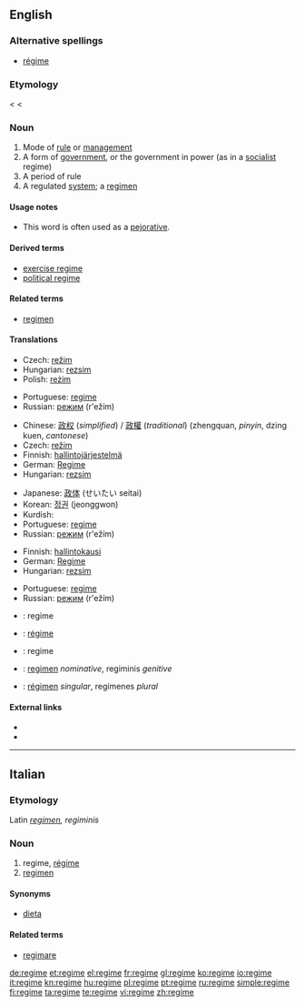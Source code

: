 {{also|Regime|régime}}
==English==
{{wikipedia}}

===Alternative spellings===
* [[régime]]

===Etymology===
< {{etyl|fr}} {{term|régime}} < {{etyl|la}} {{term|regimen||direction, government}}

===Noun===
{{en-noun}}

# Mode of [[rule]] or [[management]]
# A form of [[government]], or the government in power (as in a [[socialist]] regime)
# A period of rule
# A regulated [[system]]; a [[regimen]]

====Usage notes====
* This word is often used as a [[pejorative]].

====Derived terms====
* [[exercise regime]]
* [[political regime]]

====Related terms====
* [[regimen]]

====Translations====
{{trans-top|mode of rule or management}}
* Czech: [[režim]] {{m}}
* Hungarian: [[rezsim]]
* Polish: [[reżim]] {{m}}
{{trans-mid}}
* Portuguese: [[regime]] {{m}}
* Russian: [[режим]] (r'ežím) {{m}}
{{trans-bottom}}

{{trans-top|form of government}}
* Chinese: [[政权]] (''simplified'') / [[政權]] (''traditional'') (zhengquan, ''pinyin'', dzing kuen, ''cantonese'')
* Czech: [[režim]] {{m}}
* Finnish: [[hallintojärjestelmä]]
* German: [[Regime]] {{n}}
* Hungarian: [[rezsim]]
{{trans-mid}}
* Japanese: [[政体]] (せいたい seitai)
* Korean: [[정권]] (jeonggwon)
* Kurdish: {{ku-Arab|[[ڕژێم]]}}
* Portuguese: [[regime]] {{m}}
* Russian: [[режим]] (r'ežím) {{m}}
{{trans-bottom}}

{{trans-top|period of rule}}
* Finnish: [[hallintokausi]]
* German: [[Regime]] {{n}}
* Hungarian: [[rezsim]]
{{trans-mid}}
* Portuguese: [[regime]] {{m}}
* Russian: [[режим]] (r'ežím) {{m}}
{{trans-bottom}}

{{checktrans-top}}
* {{ttbc|Dutch}}: regime
* {{ttbc|French}}: [[régime]]
* {{ttbc|Italian}}: regime
{{trans-mid}}
* {{ttbc|Latin}}: [[regimen]] ''nominative'', regiminis ''genitive''
* {{ttbc|Spanish}}: [[régimen]] ''singular'', regímenes ''plural''
{{trans-bottom}}

====External links====
* {{R:Webster 1913}}
* {{R:Century 1911}}

----

==Italian==

===Etymology===
Latin ''[[regimen]], regiminis''

===Noun===
{{it-noun|regim|m|e|i}}

# regime, [[régime]]
# [[regimen]]

====Synonyms====
* [[dieta]]

====Related terms====
* [[regimare]]

[[de:regime]]
[[et:regime]]
[[el:regime]]
[[fr:regime]]
[[gl:regime]]
[[ko:regime]]
[[io:regime]]
[[it:regime]]
[[kn:regime]]
[[hu:regime]]
[[pl:regime]]
[[pt:regime]]
[[ru:regime]]
[[simple:regime]]
[[fi:regime]]
[[ta:regime]]
[[te:regime]]
[[vi:regime]]
[[zh:regime]]